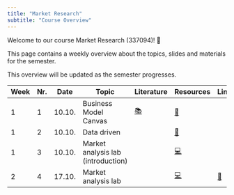 ```yaml
---
title: "Market Research"
subtitle: "Course Overview"
---
```


Welcome to our course Market Research (337094)! 👋  

This page contains a weekly overview about the topics, slides and materials for the semester.

:::{.callout-note}
This overview will be updated as the semester progresses.
:::


|	Week	|	Nr.	|	Date	|	Topic	|	Literature	|		Resources		|	Links	|	Code	|
|	---	|	---	|	---	|	---	|	---	|		---		|	---	|	---	|
|	1	|	1	|	10.10.	|	Business Model Canvas	|	[📚](https://www.strategyzer.com/library/the-business-model-canvas)	|		[📑](https://docs.google.com/presentation/d/1QVuajnvWqzBT9qnm2moNr5pVvH6G8LXmez8LOsA6lYc/export/pdf)		|		|		|
|	1	|	2	|	10.10.	|	Data driven	|		|		[📑](https://docs.google.com/presentation/d/1AfzqhjEAfJ5X4Q8YC9GK14jEBfdDXEIRmXonriwYHNY/export/pdf)		|		|		|
|	1	|	3	|	10.10.	|	Market analysis lab (introduction)	|		|		[💻](https://kirenz.github.io/lab-market-analysis)		|		|		|
|	2	|	4	|	17.10.	|	Market analysis lab 	|		|		[💻](https://kirenz.github.io/lab-market-analysis)		|	[📝](https://miro.com/app/board/uXjVNair5iM=/)	|		|